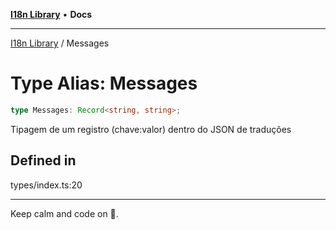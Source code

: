 
<Meta title="Libs/I18n/type-aliases/Messages" />



[**I18n Library**](/?path=/docs/libs-i18n-overview--page) • **Docs**

***

[I18n Library](/?path=/docs/libs-i18n-overview--page) / Messages

# Type Alias: Messages

```ts
type Messages: Record<string, string>;
```

Tipagem de um registro (chave:valor) dentro do JSON de traduções

## Defined in

types/index.ts:20


***

Keep calm and code on 🤘.